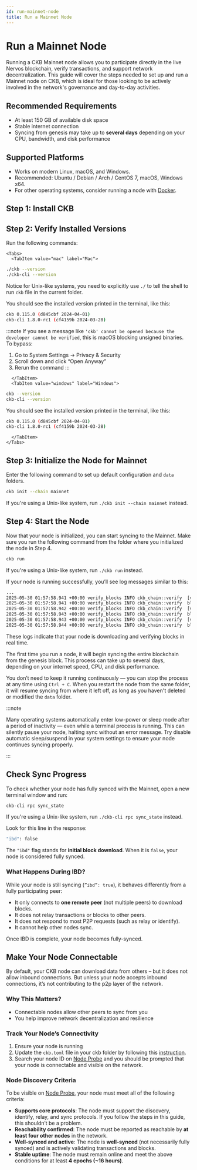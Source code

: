 ```yaml
---
id: run-mainnet-node
title: Run a Mainnet Node
---
```



# Run a Mainnet Node

Running a CKB Mainnet node allows you to participate directly in the live Nervos blockchain, verify transactions, and support network decentralization. This guide will cover the steps needed to set up and run a Mainnet node on CKB, which is ideal for those looking to be actively involved in the network's governance and day-to-day activities.

## Recommended Requirements

- At least 150 GB of available disk space
- Stable internet connection
- Syncing from genesis may take up to **several days** depending on your CPU, bandwidth, and disk performance

## Supported Platforms

- Works on modern Linux, macOS, and Windows.
- Recommended: Ubuntu / Debian / Arch / CentOS 7, macOS, Windows x64.
- For other operating systems, consider running a node with [Docker](/docs/node/run-node-docker).

## Step 1: Install CKB

<InstallCKB />

## Step 2: Verify Installed Versions

Run the following commands:

```mdx-code-block
<Tabs>
  <TabItem value="mac" label="Mac">
```

```bash
./ckb --version
./ckb-cli --version
```

Notice for Unix-like systems, you need to explicitly use `./` to tell the shell to run `ckb` file in the current folder.

You should see the installed version printed in the terminal, like this:

```bash
ckb 0.115.0 (d845cbf 2024-04-01)
ckb-cli 1.8.0-rc1 (cf4159b 2024-03-28)
```

:::note
If you see a message like `'ckb' cannot be opened because the developer cannot be verified`, this is macOS blocking unsigned binaries. To bypass:

1. Go to System Settings → Privacy & Security
2. Scroll down and click “Open Anyway”
3. Rerun the command
   :::

```mdx-code-block
  </TabItem>
  <TabItem value="windows" label="Windows">
```

```bash
ckb --version
ckb-cli --version
```

You should see the installed version printed in the terminal, like this:

```bash
ckb 0.115.0 (d845cbf 2024-04-01)
ckb-cli 1.8.0-rc1 (cf4159b 2024-03-28)
```

```mdx-code-block
  </TabItem>
</Tabs>
```

## Step 3: Initialize the Node for Mainnet

Enter the following command to set up default configuration and `data` folders.

```bash
ckb init --chain mainnet
```

If you're using a Unix-like system, run `./ckb init --chain mainnet` instead.

## Step 4: Start the Node

Now that your node is initialized, you can start syncing to the Mainnet. Make sure you run the following command from the folder where you initialized the node in Step 4.

```bash
ckb run
```

If you're using a Unix-like system, run `./ckb run` instead.

If your node is running successfully, you’ll see log messages similar to this:

```bash
...
2025-05-30 01:57:58.941 +00:00 verify_blocks INFO ckb_chain::verify  [verify block] new best block found: 9768557 => 0x1412c40a9ffcb18754e0e8349e383179ea47c4f2183a2e1e830a274ba37b5222, difficulty diff = 0x14f821cdc0fe600e, unverified_tip: 9768562
2025-05-30 01:57:58.941 +00:00 verify_blocks INFO ckb_chain::verify  block: 9768557, hash: 0x1412c40a9ffcb18754e0e8349e383179ea47c4f2183a2e1e830a274ba37b5222, epoch: 7507(1713/1800), total_diff: 0x54a33f4b40bf2ab7232c3, txs: 3
2025-05-30 01:57:58.942 +00:00 verify_blocks INFO ckb_chain::verify  [verify block] new best block found: 9768558 => 0x53fce8b632b3e4d011dd682aef73e018a885560a363599d5f00818a1ee3f3762, difficulty diff = 0x14f821cdc0fe600e, unverified_tip: 9768562
2025-05-30 01:57:58.943 +00:00 verify_blocks INFO ckb_chain::verify  block: 9768558, hash: 0x53fce8b632b3e4d011dd682aef73e018a885560a363599d5f00818a1ee3f3762, epoch: 7507(1714/1800), total_diff: 0x54a3409ac2dc06c7092d1, txs: 2
2025-05-30 01:57:58.943 +00:00 verify_blocks INFO ckb_chain::verify  [verify block] new best block found: 9768559 => 0x6b4a3c48a2035681f429cd206af3a6906cd72ce9c48b8a7f56eb2844ea8a56f1, difficulty diff = 0x14f821cdc0fe600e, unverified_tip: 9768562
2025-05-30 01:57:58.944 +00:00 verify_blocks INFO ckb_chain::verify  block: 9768559, hash: 0x6b4a3c48a2035681f429cd206af3a6906cd72ce9c48b8a7f56eb2844ea8a56f1, epoch: 7507(1715/1800), total_diff: 0x54a341ea44f8e2d6ef2df, txs: 3
```

These logs indicate that your node is downloading and verifying blocks in real time.

The first time you run a node, it will begin syncing the entire blockchain from the genesis block. This process can take up to several days, depending on your internet speed, CPU, and disk performance.

You don’t need to keep it running continuously — you can stop the process at any time using `Ctrl + C`. When you restart the node from the same folder, it will resume syncing from where it left off, as long as you haven't deleted or modified the `data` folder.

:::note

Many operating systems automatically enter low-power or sleep mode after a period of inactivity — even while a terminal process is running. This can silently pause your node, halting sync without an error message. Try disable automatic sleep/suspend in your system settings to ensure your node continues syncing properly.

:::

## Check Sync Progress

To check whether your node has fully synced with the Mainnet, open a new terminal window and run:

```bash
ckb-cli rpc sync_state
```

If you're using a Unix-like system, run `./ckb-cli rpc sync_state` instead.

Look for this line in the response:

```bash
"ibd": false
```

The `"ibd"` flag stands for **initial block download**. When it is `false`, your node is considered fully synced.

### What Happens During IBD?

While your node is still syncing (`”ibd”: true`), it behaves differently from a fully participating peer:

- It only connects to **one remote peer** (not multiple peers) to download blocks.
- It does not relay transactions or blocks to other peers.
- It does not respond to most P2P requests (such as relay or identify).
- It cannot help other nodes sync.

Once IBD is complete, your node becomes fully-synced.

## Make Your Node Connectable

By default, your CKB node can download data from others – but it does not allow inbound connections. But unless your node accepts inbound connections, it’s not contributing to the p2p layer of the network.

### Why This Matters?

- Connectable nodes allow other peers to sync from you
- You help improve network decentralization and resilience

### Track Your Node’s Connectivity

1. Ensure your node is running
2. Update the `ckb.toml` file in your ckb folder by following this [instruction](https://nodes.ckb.dev/getConnectedInstruction).
3. Search your node ID on [Node Probe](https://nodes.ckb.dev) and you should be prompted that your node is connectable and visible on the network.

### Node Discovery Criteria

To be visible on [Node Probe](https://nodes.ckb.dev), your node must meet all of the following criteria:

- **Supports core protocols**: The node must support the discovery, identify, relay, and sync protocols. If you follow the steps in this guide, this shouldn’t be a problem.
- **Reachability confirmed**: The node must be reported as reachable by **at least four other nodes** in the network.
- **Well-synced and active**: The node is **well-synced** (not necessarily fully synced) and is actively validating transactions and blocks.
- **Stable uptime**: The node must remain online and meet the above conditions for at least **4 epochs (~16 hours)**.
